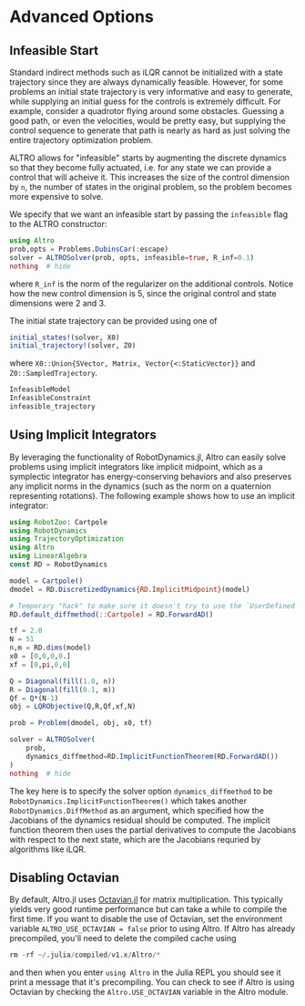 # Advanced Options

## Infeasible Start

Standard indirect methods such as iLQR cannot be initialized with a state trajectory
since they are always dynamically feasible. However, for some problems an initial
state trajectory is very informative and easy to generate, while supplying an
initial guess for the controls is extremely difficult. For example, consider a
quadrotor flying around some obstacles. Guessing a good path, or even the velocities,
would be pretty easy, but supplying the control sequence to generate that path
is nearly as hard as just solving the entire trajectory optimization problem.

ALTRO allows for "infeasible" starts by augmenting the discrete dynamics so that
they become fully actuated, i.e. for any state we can provide a control that will
acheive it. This increases the size of the control dimension by `n`, the number of
states in the original problem, so the problem becomes more expensive to solve.

We specify that we want an infeasible start by passing the `infeasible` flag to
the ALTRO constructor:

```julia
using Altro
prob,opts = Problems.DubinsCar(:escape)
solver = ALTROSolver(prob, opts, infeasible=true, R_inf=0.1)
nothing  # hide
```

where `R_inf` is the norm of the regularizer on the additional controls. Notice how
the new control dimension is 5, since the original control and state dimensions were
2 and 3.

The initial state trajectory can be provided using one of

```julia
initial_states!(solver, X0)
initial_trajectory!(solver, Z0)
```

where `X0::Union{SVector, Matrix, Vector{<:StaticVector}}` and
`Z0::SampledTrajectory`.

```julia
InfeasibleModel
InfeasibleConstraint
infeasible_trajectory
```

## Using Implicit Integrators

By leveraging the functionality of RobotDynamics.jl, Altro can easily solve problems
using implicit integrators like implicit midpoint, which as a symplectic integrator
has energy-conserving behaviors and also preserves any implicit norms in the dynamics
(such as the norm on a quaternion representing rotations). The following example
shows how to use an implicit integrator:

```julia
using RobotZoo: Cartpole
using RobotDynamics
using TrajectoryOptimization
using Altro
using LinearAlgebra
const RD = RobotDynamics

model = Cartpole()
dmodel = RD.DiscretizedDynamics{RD.ImplicitMidpoint}(model)

# Temporary "hack" to make sure it doesn't try to use the `UserDefined` method
RD.default_diffmethod(::Cartpole) = RD.ForwardAD()

tf = 2.0
N = 51
n,m = RD.dims(model)
x0 = [0,0,0,0.]
xf = [0,pi,0,0]

Q = Diagonal(fill(1.0, n))
R = Diagonal(fill(0.1, m))
Qf = Q*(N-1)
obj = LQRObjective(Q,R,Qf,xf,N)

prob = Problem(dmodel, obj, x0, tf)

solver = ALTROSolver(
    prob,
    dynamics_diffmethod=RD.ImplicitFunctionTheorem(RD.ForwardAD())
)
nothing  # hide
```

The key here is to specify the solver option `dynamics_diffmethod` to be
`RobotDynamics.ImplicitFunctionTheorem()` which takes another `RobotDynamics.DiffMethod`
as an argument, which specified how the Jacobians of the dynamics residual should be
computed. The implicit function theorem then uses the partial derivatives to compute
the Jacobians with respect to the next state, which are the Jacobians requried by
algorithms like iLQR.

## Disabling Octavian

By default, Altro.jl uses
[Octavian.jl](https://github.com/JuliaLinearAlgebra/Octavian.jl) for matrix
multiplication. This typically yields very good runtime performance but can take a
while to compile the first time. If you want to disable the use of Octavian,
set the environment variable `ALTRO_USE_OCTAVIAN = false` prior to using Altro.
If Altro has already precompiled, you'll need to delete the compiled cache using

```julia
rm -rf ~/.julia/compiled/v1.x/Altro/*
```

and then when you enter `using Altro` in the Julia REPL you should see it print a
message that it's precompiling. You can check to see if Altro is using Octavian
by checking the `Altro.USE_OCTAVIAN` variable in the Altro module.
